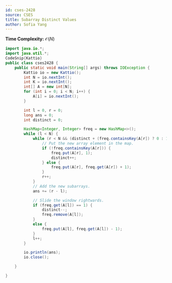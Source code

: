 ```yaml
---
id: cses-2428
source: CSES
title: Subarray Distinct Values
author: Sofia Yang
---
```


**Time Complexity:** $\mathcal{O}(N)$


<LanguageSection>

<JavaSection>


``` java
import java.io.*;
import java.util.*;
CodeSnip{Kattio}
public class cses2428 {
	public static void main(String[] args) throws IOException {
		Kattio io = new Kattio();
		int N = io.nextInt();
		int K = io.nextInt();
		int[] A = new int[N];
		for (int i = 0; i < N; i++) {
			A[i] = io.nextInt();
		}

		int l = 0, r = 0;
		long ans = 0;
		int distinct = 0;

		HashMap<Integer, Integer> freq = new HashMap<>();
		while (l < N) {
			while (r < N && (distinct + (freq.containsKey(A[r]) ? 0 : 1) <= K)) {
				// Put the new array element in the map.
				if (!freq.containsKey(A[r])) {
					freq.put(A[r], 1);
					distinct++;
				} else {
					freq.put(A[r], freq.get(A[r]) + 1);
				}
				r++;
			}
			// Add the new subarrays.
			ans += (r - l);

			// Slide the window rightwards.
			if (freq.get(A[l]) == 1) {
				distinct--;
				freq.remove(A[l]);
			}
			else {
				freq.put(A[l], freq.get(A[l]) - 1);
			}
			l++;
		}

		io.println(ans);
		io.close();

	}

}
```

</JavaSection>

</LanguageSection>
